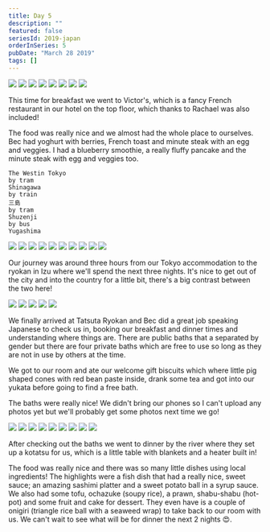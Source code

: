 ```yaml
---
title: Day 5
description: ""
featured: false
seriesId: 2019-japan
orderInSeries: 5
pubDate: "March 28 2019"
tags: []
---
```



<Grid columns={12}>
  <Img
    src="/src/content/travel/2019-japan/assets/acc07dba-9583-4630-958a-69ae5ed41bfa-a2c1984b01fbab8580baf79313fb680d1f0e1e77.jpg"
    colSpan={3}
  />
  <Img
    src="/src/content/travel/2019-japan/assets/77fcbbe2-8c61-4294-aee3-8997880f8a55-f3d28c4f2d4d727cd839f180d7a8305044eb41ba.jpg"
    colSpan={3}
  />
  <Img
    src="/src/content/travel/2019-japan/assets/978bfb54-a9d4-49f5-bbcd-3531ab2ba3fc-92f98fbafe703cd9e09c440e6b9c727e07045b6e.jpg"
    colSpan={6}
    rowSpan={2}
  />
  <Img
    src="/src/content/travel/2019-japan/assets/6ef5a052-98ac-44d0-9da2-ac61e143e317-f3d28c4f2d4d727cd839f180d7a8305044eb41ba.jpg"
    colSpan={3}
  />
  <Img
    src="/src/content/travel/2019-japan/assets/634e6776-3ec4-4303-9a21-09d9d273c32f-9e0d427fe0435863e5a3a0fc543a92957a49988b.jpg"
    colSpan={3}
  />
  <Img
    src="/src/content/travel/2019-japan/assets/3b4739c2-cf93-41d9-9e59-aa075704e273-dbc79e13d84d7fcaf8dfedb39bc301e89edb5582.jpg"
    colSpan={4}
  />
  <Img
    src="/src/content/travel/2019-japan/assets/f4918377-2e2a-4262-afc6-efe5f573c8f2-dbc79e13d84d7fcaf8dfedb39bc301e89edb5582.jpg"
    colSpan={4}
  />
  <Img
    src="/src/content/travel/2019-japan/assets/ec406a43-09e4-4ec9-8f9f-ac29283d6785-639aa7b109bf1504fb7cc9a76e0f20a47ffede67.jpg"
    colSpan={4}
  />
</Grid>

This time for breakfast we went to Victor's, which is a fancy French restaurant in our hotel on the top floor, which thanks to Rachael was also included!

The food was really nice and we almost had the whole place to ourselves. Bec had yoghurt with berries, French toast and minute steak with an egg and veggies. I had a blueberry smoothie, a really fluffy pancake and the minute steak with egg and veggies too.

```
The Westin Tokyo
by tram
Shinagawa
by train
三島
by tram
Shuzenji
by bus
Yugashima
```

<Grid columns={4}>
  <Img
    src="/src/content/travel/2019-japan/assets/4f4c8ec9-37e7-4e8e-a836-33ff3e15a4b4-7135c7f2a6c0940d60f3b7a844b19c21232e99b8.jpg"
    colSpan={2}
    rowSpan={2}
  />
  <Img src="/src/content/travel/2019-japan/assets/aa8c68eb-1b86-4855-a79c-3979608cb213-7135c7f2a6c0940d60f3b7a844b19c21232e99b8.jpg" />
  <Img src="/src/content/travel/2019-japan/assets/b149419e-ee85-48cd-ab7a-792a09d5ae27-1623c5c324b9c08748e44e7c82d0689b214dc86c.jpg" />
  <Img src="/src/content/travel/2019-japan/assets/ff52379d-18bc-497e-a8bf-a032c2dd1fd3-ff52075bc71a688795d0657908d2b2274a200ef2.jpg" />
  <Img src="/src/content/travel/2019-japan/assets/39519679-d9d1-41b0-8a02-271e52158d7d-ff52075bc71a688795d0657908d2b2274a200ef2.jpg" />
  <Img src="/src/content/travel/2019-japan/assets/b93846e6-f76a-4713-9f8c-ddfc2928c48f-ec09ca6c3573cb83d4f6c599acb6521a07707625.jpg" />
  <Img
    src="/src/content/travel/2019-japan/assets/8295b105-538f-4771-a215-2bc0147ea56c-db14524028c390ca0cd136f2cb457e9077e6ba24.jpg"
    colSpan={2}
    rowSpan={2}
  />
  <Img src="/src/content/travel/2019-japan/assets/11501c03-1277-44ea-b8f0-3f7c55092374-9395f974cbccef7d756003203d04acb5c6ec8fd7.jpg" />
  <Img src="/src/content/travel/2019-japan/assets/34ee7a47-5876-4d2e-92e5-f0b9a9ac1945-9395f974cbccef7d756003203d04acb5c6ec8fd7.jpg" />
  <Img src="/src/content/travel/2019-japan/assets/42a87e19-4950-46c8-bc31-516c63418204-316fc940054adfd091b4cf24c7e8ea48a1dbab03.jpg" />
</Grid>

Our journey was around three hours from our Tokyo accommodation to the ryokan in Izu where we'll spend the next three nights. It's nice to get out of the city and into the country for a little bit, there's a big contrast between the two here!

<Grid columns={6}>
  <Img
    src="/src/content/travel/2019-japan/assets/dac49f15-be1b-4ee1-bae5-c551c9d860dd-66108a5faa04a906c14e39b67644f61991e3a0c2.jpg"
    colSpan={2}
  />
  <Img
    src="/src/content/travel/2019-japan/assets/cb7a850f-0bf3-4e5b-83ae-34df7acc240b-66108a5faa04a906c14e39b67644f61991e3a0c2.jpg"
    colSpan={2}
  />
  <Img
    src="/src/content/travel/2019-japan/assets/7822690e-68c6-47c9-b860-7d0be245aeff-c30a7b170a35f37c927e59be2e96ee4acb42d709.jpg"
    colSpan={2}
  />
  <Img
    src="/src/content/travel/2019-japan/assets/fb8a8232-5ae6-4448-8617-7da0d8b75cbd-c30a7b170a35f37c927e59be2e96ee4acb42d709.jpg"
    colSpan={3}
  />
  <Img
    src="/src/content/travel/2019-japan/assets/6c19158a-afd7-42f5-ac7d-2985f11c1380-7da3cf184ad6b2d0808769527e6a56255b651e56.jpg"
    colSpan={3}
  />
</Grid>

We finally arrived at Tatsuta Ryokan and Bec did a great job speaking Japanese to check us in, booking our breakfast and dinner times and understanding where things are. There are public baths that a separated by gender but there are four private baths which are free to use so long as they are not in use by others at the time.

We got to our room and ate our welcome gift biscuits which where little pig shaped cones with red bean paste inside, drank some tea and got into our yukata before going to find a free bath.

The baths were really nice! We didn't bring our phones so I can't upload any photos yet but we'll probably get some photos next time we go!

<Grid columns={4}>
  <Img
    src="/src/content/travel/2019-japan/assets/57165798-24de-43d3-a46b-ccb170a2e9b5-c511b42a0fede7bdf162ea25bc367ed08cc4f350.jpg"
    colSpan={2}
    rowSpan={2}
  />
  <Img src="/src/content/travel/2019-japan/assets/82d93d48-ad7a-4c18-9726-75deaf7a0ea9-9ee903c10a964b4d8beb0ce0f6c6043d93ec5cee.jpg" />
  <Img src="/src/content/travel/2019-japan/assets/43cd8fea-b156-4840-a8bb-62bb5b74d2c3-5efac70aefdbafcadae9af0ce5c87f5fb5e0eceb.jpg" />
  <Img src="/src/content/travel/2019-japan/assets/548cbb18-2135-4dfc-b3b9-a6adc115868f-5efac70aefdbafcadae9af0ce5c87f5fb5e0eceb.jpg" />
  <Img src="/src/content/travel/2019-japan/assets/382d5f31-f6cf-46fa-9f4b-00798685e25b-2c3dcf50caa2b82701d97683a70d833839dba62a.jpg" />
  <Img src="/src/content/travel/2019-japan/assets/264eedbe-9fb8-4c36-9a69-24d2ef197384-2c3dcf50caa2b82701d97683a70d833839dba62a.jpg" />
  <Img src="/src/content/travel/2019-japan/assets/8271fb1f-b95d-4239-9e08-3b72e647ecb9-4605473de9b447105e79ed5b310fa1126428e305.jpg" />
  <Img src="/src/content/travel/2019-japan/assets/5a60723c-209f-42a7-99ee-9f556b584dfd-27bfe52fd705bb842b932049c5328ed645013690.jpg" />
  <Img src="/src/content/travel/2019-japan/assets/68dc53d5-2c90-44a5-a2bf-60346aed0d64-27bfe52fd705bb842b932049c5328ed645013690.jpg" />
</Grid>

After checking out the baths we went to dinner by the river where they set up a kotatsu for us, which is a little table with blankets and a heater built in!

The food was really nice and there was so many little dishes using local ingredients! The highlights were a fish dish that had a really nice, sweet sauce; an amazing sashimi platter and a sweet potato ball in a syrup sauce. We also had some tofu, ochazuke (soupy rice), a prawn, shabu-shabu (hot-pot) and some fruit and cake for dessert. They even have is a couple of onigiri (triangle rice ball with a seaweed wrap) to take back to our room with us. We can't wait to see what will be for dinner the next 2 nights 😍.

